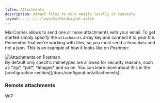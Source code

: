 ```yaml
---
title: Attachments
description: Attach files to your emails locally or remotely 
layout: ../../../layouts/MainLayout.astro
---
```


MailCarrier allows to send one or more attachments with your email. To get started simply specify the `attachments` array key and connect it to your file.  
Remember that we're working with files, so you must send a `form-data` and not a json. This is an example of how it looks like on *Postman*:

<Image src="/images/attachments-form-data-postman.png" alt="Attachments on Postman" />

<Aside type="caution" title="Files types">
By default only specific mimetypes are allowed for security reasons, such as *zip*, *pdf*, *images* and so on. You can learn more about this in the [configuration section](/docs/configuration/attachments). 
</Aside>

### Remote attachments

WIP